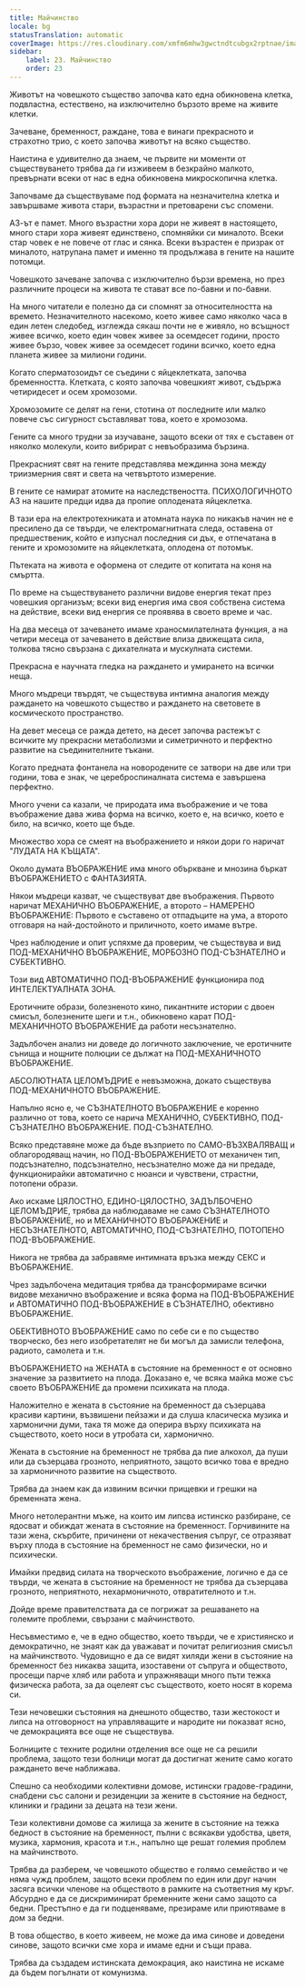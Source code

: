 ```yaml
---
title: Майчинство
locale: bg
statusTranslation: automatic
coverImage: https://res.cloudinary.com/xmfm6mhw3gwctndtcubgx2rptnae/image/upload/v1740337243/small_cover_educacion_fundamental_a051170f1c.webp
sidebar:
    label: 23. Майчинство
    order: 23
---
```

Животът на човешкото същество започва като една обикновена клетка, подвластна, естествено, на изключително бързото време на живите клетки.

Зачеване, бременност, раждане, това е винаги прекрасното и страхотно трио, с което започва животът на всяко същество.

Наистина е удивително да знаем, че първите ни моменти от съществуването трябва да ги изживеем в безкрайно малкото, превърнати всеки от нас в една обикновена микроскопична клетка.

Започваме да съществуваме под формата на незначителна клетка и завършваме живота стари, възрастни и претоварени със спомени.

АЗ-ът е памет. Много възрастни хора дори не живеят в настоящето, много стари хора живеят единствено, спомняйки си миналото. Всеки стар човек е не повече от глас и сянка. Всеки възрастен е призрак от миналото, натрупана памет и именно тя продължава в гените на нашите потомци.

Човешкото зачеване започва с изключително бързи времена, но през различните процеси на живота те стават все по-бавни и по-бавни.

На много читатели е полезно да си спомнят за относителността на времето. Незначителното насекомо, което живее само няколко часа в един летен следобед, изглежда сякаш почти не е живяло, но всъщност живее всичко, което един човек живее за осемдесет години, просто живее бързо, човек живее за осемдесет години всичко, което една планета живее за милиони години.

Когато сперматозоидът се съедини с яйцеклетката, започва бременността. Клетката, с която започва човешкият живот, съдържа четиридесет и осем хромозоми.

Хромозомите се делят на гени, стотина от последните или малко повече със сигурност съставляват това, което е хромозома.

Гените са много трудни за изучаване, защото всеки от тях е съставен от няколко молекули, които вибрират с невъобразима бързина.

Прекрасният свят на гените представлява междинна зона между триизмерния свят и света на четвъртото измерение.

В гените се намират атомите на наследствеността. ПСИХОЛОГИЧНОТО АЗ на нашите предци идва да пропие оплодената яйцеклетка.

В тази ера на електротехниката и атомната наука по никакъв начин не е пресилено да се твърди, че електромагнитната следа, оставена от предшественик, който е изпуснал последния си дъх, е отпечатана в гените и хромозомите на яйцеклетката, оплодена от потомък.

Пътеката на живота е оформена от следите от копитата на коня на смъртта.

По време на съществуването различни видове енергия текат през човешкия организъм; всеки вид енергия има своя собствена система на действие, всеки вид енергия се проявява в своето време и час.

На два месеца от зачеването имаме храносмилателната функция, а на четири месеца от зачеването в действие влиза движещата сила, толкова тясно свързана с дихателната и мускулната системи.

Прекрасна е научната гледка на раждането и умирането на всички неща.

Много мъдреци твърдят, че съществува интимна аналогия между раждането на човешкото същество и раждането на световете в космическото пространство.

На девет месеца се ражда детето, на десет започва растежът с всичките му прекрасни метаболизми и симетричното и перфектно развитие на съединителните тъкани.

Когато предната фонтанела на новородените се затвори на две или три години, това е знак, че цереброспиналната система е завършена перфектно.

Много учени са казали, че природата има въображение и че това въображение дава жива форма на всичко, което е, на всичко, което е било, на всичко, което ще бъде.

Множество хора се смеят на въображението и някои дори го наричат "ЛУДАТА НА КЪЩАТА".

Около думата ВЪОБРАЖЕНИЕ има много объркване и мнозина бъркат ВЪОБРАЖЕНИЕТО с ФАНТАЗИЯТА.

Някои мъдреци казват, че съществуват две въображения. Първото наричат МЕХАНИЧНО ВЪОБРАЖЕНИЕ, а второто – НАМЕРЕНО ВЪОБРАЖЕНИЕ: Първото е съставено от отпадъците на ума, а второто отговаря на най-достойното и приличното, което имаме вътре.

Чрез наблюдение и опит успяхме да проверим, че съществува и вид ПОД-МЕХАНИЧНО ВЪОБРАЖЕНИЕ, МОРБОЗНО ПОД-СЪЗНАТЕЛНО и СУБЕКТИВНО.

Този вид АВТОМАТИЧНО ПОД-ВЪОБРАЖЕНИЕ функционира под ИНТЕЛЕКТУАЛНАТА ЗОНА.

Еротичните образи, болезненото кино, пикантните истории с двоен смисъл, болезнените шеги и т.н., обикновено карат ПОД-МЕХАНИЧНОТО ВЪОБРАЖЕНИЕ да работи несъзнателно.

Задълбочен анализ ни доведе до логичното заключение, че еротичните сънища и нощните полюции се дължат на ПОД-МЕХАНИЧНОТО ВЪОБРАЖЕНИЕ.

АБСОЛЮТНАТА ЦЕЛОМЪДРИЕ е невъзможна, докато съществува ПОД-МЕХАНИЧНОТО ВЪОБРАЖЕНИЕ.

Напълно ясно е, че СЪЗНАТЕЛНОТО ВЪОБРАЖЕНИЕ е коренно различно от това, което се нарича МЕХАНИЧНО, СУБЕКТИВНО, ПОД-СЪЗНАТЕЛНО ВЪОБРАЖЕНИЕ. ПОД-СЪЗНАТЕЛНО.

Всяко представяне може да бъде възприето по САМО-ВЪЗХВАЛЯВАЩ и облагородяващ начин, но ПОД-ВЪОБРАЖЕНИЕТО от механичен тип, подсъзнателно, подсъзнателно, несъзнателно може да ни предаде, функционирайки автоматично с нюанси и чувствени, страстни, потопени образи.

Ако искаме ЦЯЛОСТНО, ЕДИНО-ЦЯЛОСТНО, ЗАДЪЛБОЧЕНО ЦЕЛОМЪДРИЕ, трябва да наблюдаваме не само СЪЗНАТЕЛНОТО ВЪОБРАЖЕНИЕ, но и МЕХАНИЧНОТО ВЪОБРАЖЕНИЕ и НЕСЪЗНАТЕЛНОТО, АВТОМАТИЧНО, ПОД-СЪЗНАТЕЛНО, ПОТОПЕНО ПОД-ВЪОБРАЖЕНИЕ.

Никога не трябва да забравяме интимната връзка между СЕКС и ВЪОБРАЖЕНИЕ.

Чрез задълбочена медитация трябва да трансформираме всички видове механично въображение и всяка форма на ПОД-ВЪОБРАЖЕНИЕ и АВТОМАТИЧНО ПОД-ВЪОБРАЖЕНИЕ в СЪЗНАТЕЛНО, обективно ВЪОБРАЖЕНИЕ.

ОБЕКТИВНОТО ВЪОБРАЖЕНИЕ само по себе си е по същество творческо, без него изобретателят не би могъл да замисли телефона, радиото, самолета и т.н.

ВЪОБРАЖЕНИЕТО на ЖЕНАТА в състояние на бременност е от основно значение за развитието на плода. Доказано е, че всяка майка може със своето ВЪОБРАЖЕНИЕ да промени психиката на плода.

Наложително е жената в състояние на бременност да съзерцава красиви картини, възвишени пейзажи и да слуша класическа музика и хармонични думи, така тя може да оперира върху психиката на съществото, което носи в утробата си, хармонично.

Жената в състояние на бременност не трябва да пие алкохол, да пуши или да съзерцава грозното, неприятното, защото всичко това е вредно за хармоничното развитие на съществото.

Трябва да знаем как да извиним всички прищевки и грешки на бременната жена.

Много нетолерантни мъже, на които им липсва истинско разбиране, се ядосват и обиждат жената в състояние на бременност. Горчивините на тази жена, скърбите, причинени от некачествения съпруг, се отразяват върху плода в състояние на бременност не само физически, но и психически.

Имайки предвид силата на творческото въображение, логично е да се твърди, че жената в състояние на бременност не трябва да съзерцава грозното, неприятното, нехармоничното, отвратителното и т.н.

Дойде време правителствата да се погрижат за решаването на големите проблеми, свързани с майчинството.

Несъвместимо е, че в едно общество, което твърди, че е християнско и демократично, не знаят как да уважават и почитат религиозния смисъл на майчинството. Чудовищно е да се видят хиляди жени в състояние на бременност без никаква защита, изоставени от съпруга и обществото, просещи парче хляб или работа и упражняващи много пъти тежка физическа работа, за да оцелеят със съществото, което носят в корема си.

Тези нечовешки състояния на днешното общество, тази жестокост и липса на отговорност на управляващите и народите ни показват ясно, че демокрацията все още не съществува.

Болниците с техните родилни отделения все още не са решили проблема, защото тези болници могат да достигнат жените само когато раждането вече наближава.

Спешно са необходими колективни домове, истински градове-градини, снабдени със салони и резиденции за жените в състояние на бедност, клиники и градини за децата на тези жени.

Тези колективни домове са жилища за жените в състояние на тежка бедност в състояние на бременност, пълни с всякакви удобства, цветя, музика, хармония, красота и т.н., напълно ще решат големия проблем на майчинството.

Трябва да разберем, че човешкото общество е голямо семейство и че няма чужд проблем, защото всеки проблем по един или друг начин засяга всички членове на обществото в рамките на съответния му кръг. Абсурдно е да се дискриминират бременните жени само защото са бедни. Престъпно е да ги подценяваме, презираме или приютяваме в дом за бедни.

В това общество, в което живеем, не може да има синове и доведени синове, защото всички сме хора и имаме едни и същи права.

Трябва да създадем истинската демокрация, ако наистина не искаме да бъдем погълнати от комунизма.

